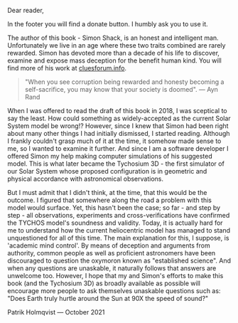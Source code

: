 Dear reader,

In the footer you will find a donate button. I humbly ask you to use it.

The author of this book - Simon Shack, is an honest and intelligent man. Unfortunately we live in an age where these two traits combined are rarely rewarded. Simon has devoted more than a decade of his life to discover, examine and expose mass deception for the benefit human kind. You will find more of his work at [cluesforum.info](http://cluesforum.info/).

>"When you see corruption being rewarded and honesty becoming a self-sacrifice, you may know that your society is doomed". — Ayn Rand

When I was offered to read the draft of this book in 2018, I was sceptical to say the least. How could something as widely-accepted as the current Solar System model be wrong!? However, since I knew that Simon had been right about many other things I had initially dismissed, I started reading. Although I frankly couldn't grasp much of it at the time, it somehow made sense to me, so I wanted to examine it further. And since I am a software developer I offered Simon my help making computer simulations of his suggested model. This is what later became the Tychosium 3D - the first simulator of our Solar System whose proposed configuration is in geometric and physical accordance with astronomical observations. 

But I must admit that I didn't think, at the time, that this would be the outcome. I figured that somewhere along the road a problem with this model would surface. Yet, this hasn't been the case; so far - and step by step - all observations, experiments and cross-verifications have confirmed the TYCHOS model's soundness and validity. Today, it is actually hard for me to understand how the current heliocentric model has managed to stand unquestioned for all of this time. The main explanation for this, I suppose, is 'academic mind control'. By means of deception and arguments from authority, common people as well as proficient astronomers have been discouraged to question the oxymoron known as "established science". And when any questions are unaskable, it naturally follows that answers are unwelcome too. However, I hope that my and Simon's efforts to make this book (and the Tychosium 3D) as broadly available as possible will encourage more people to ask themselves unaskable questions such as: "Does Earth truly hurtle around the Sun at 90X the speed of sound?"

Patrik Holmqvist — October 2021
